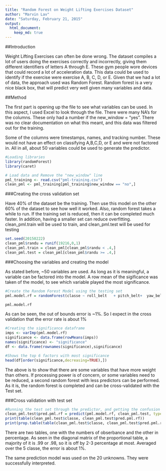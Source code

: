 ```yaml
---
title: "Random Forest on Weight Lifting Exercises Dataset"
author: "Marvin Lav"
date: "Saturday, February 21, 2015"
output: 
  html_document:
    keep_md: true
---
```



##Introduction

Weight Lifting Exercises can often be done wrong. The dataset compiles a lot of users doing the exercises correctly and incorrectly, giving them different identifiers of letters A through E. These gym people wore devices that could record a lot of acceleration data. This data could be used to identify if the exercise were exercise A, B, C, D, or E. Given that we had a lot of data, the approach used was Random Forest. Random forest is a very nice black box, that will predict very well given many variables and data.

##Method

The first part is opening up the file to see what variables can be used. In this aspect, I used Excel to look through the file. There were many NA's for the columns. These only had a number if the new_window = "yes". There was no clear documentation on what this meant, and this data was filtered out for the training.

Some of the columns were timestamps, names, and tracking number. These would not have an effect on classifying A,B,C,D, or E and were not factored in. All in all, about 50 variables could be used to generate the predictor.

```r
#Loading libraries
library(randomForest)
library(caret)

# Load data and Remove the "new_window" line
pml_training <- read.csv("pml-training.csv")
clean_pml <- pml_training[pml_training$new_window == "no",]

```

###Creating the cross validation set

Have 40% of the dataset be the training. Then use this model on the other 60% of the dataset to see how well it worked. Also, random forest takes a while to run. If the training set is reduced, then it can be completed much faster. In addition, having a smaller set can reduce overfitting. clean_pml.train will be used to train, and clean_pml.test will be used for testing

```r
set.seed(20150222)
clean_pml$randu = runif(19216,0,1)
clean_pml.train = clean_pml[clean_pml$randu < .4,]
clean_pml.test = clean_pml[clean_pml$randu >= .4,]

```

###Choosing the variables and creating the model

As stated before, ~50 variables are used. As long as it is meaningful, a variable can be factored into the model. A row mean of the sigificance was taken of the model, to see which variable played the most significance.

```r
#Create the Random Forest Model using the testing set
pml.model.rf = randomForest(classe ~ roll_belt   + pitch_belt+  yaw_belt+  total_accel_belt+  gyros_belt_x+	gyros_belt_y+	gyros_belt_z+	accel_belt_x+	accel_belt_y+	accel_belt_z+	magnet_belt_x+	magnet_belt_y+	magnet_belt_z+	roll_arm+	pitch_arm+	yaw_arm+	total_accel_arm+	gyros_arm_x+	gyros_arm_y+	gyros_arm_z+	accel_arm_x+	accel_arm_y+	accel_arm_z+	magnet_arm_x+	magnet_arm_y+	magnet_arm_z+	roll_dumbbell+	pitch_dumbbell+	yaw_dumbbell+	total_accel_dumbbell+	gyros_dumbbell_x+	gyros_dumbbell_y+	gyros_dumbbell_z+	accel_dumbbell_x+	accel_dumbbell_y+	accel_dumbbell_z+	magnet_dumbbell_x+	magnet_dumbbell_y+	magnet_dumbbell_z+	roll_forearm+	pitch_forearm+	yaw_forearm+	gyros_forearm_x+	gyros_forearm_y+	gyros_forearm_z+	accel_forearm_x+	accel_forearm_y+	accel_forearm_z+	magnet_forearm_x+	magnet_forearm_y+	magnet_forearm_z, data = clean_pml.train,importance=TRUE)

pml.model.rf
```

As can be seen, the out of bounds error is ~1%. So I expect in the cross validation that the error rate is about 1%

```r
#Creating the significance dataframe
imps <- varImp(pml.model.rf)
significance <- data.frame(rowMeans(imps))
names(significance) <- "significance"
df <- data.frame(rownames(significance),significance)

#Shows the top 6 factors with most significance
head(df[order(significance,decreasing=TRUE),])
```

The above is to show that there are some variables that have more weight than others. If processing power is of concern, or some variables need to be reduced, a second random forest with less predictors can be performed. As it is, the random forest is completed and can be cross-validated with the Test set.

###Cross validation with test set

```r
#Running the test set through the predictor, and getting the confusion matrix
clean_pml.test$pred.pml.rf = predict(pml.model.rf, clean_pml.test, type="response")
print(table(clean_pml.test$classe, clean_pml.test$pred.pml.rf))
print(prop.table(table(clean_pml.test$classe, clean_pml.test$pred.pml.rf),1))

```

There are two tables, one with the numbers of obserbance and the other in percentage. As seen in the diagonal matrix of the proportional table, a majority of it is .99 or .98, so it is off by 2-3 percentage at most. Averaged over the 5 classe, the error is about 1%.

The same prediction model was used on the 20 unknowns. They were successfully interpreted.